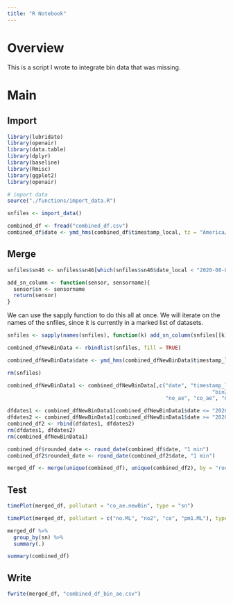 ```yaml
---
title: "R Notebook"
---
```


# Overview 

This is a script I wrote to integrate bin data that was missing. 

# Main

## Import

```r
library(lubridate)
library(openair)
library(data.table)
library(dplyr)
library(baseline)
library(Rmisc)
library(ggplot2)
library(openair)
```


```r
# import data 
source("./functions/import_data.R")
```

```r
snfiles <- import_data()
```

```r
combined_df <- fread("combined_df.csv")
combined_df$date <- ymd_hms(combined_df$timestamp_local, tz = "America/New_York")
```

## Merge


```r
snfiles$sn46 <- snfiles$sn46[which(snfiles$sn46$date_local < "2020-08-01 00:00:00")] 
```

```r
add_sn_column <- function(sensor, sensorname){
  sensor$sn <- sensorname
  return(sensor)
}
```

We can use the sapply function to do this all at once. We will iterate on the names of the snfiles, since it is currently in a marked list of datasets. 

```r
snfiles <- sapply(names(snfiles), function(k) add_sn_column(snfiles[[k]], k),  simplify = FALSE,USE.NAMES = TRUE)
```


```r
combined_dfNewBinData <- rbindlist(snfiles, fill = TRUE)

combined_dfNewBinData$date <- ymd_hms(combined_dfNewBinData$timestamp_local, tz = "America/New_York")
```

```r
rm(snfiles)
```


```r
combined_dfNewBinData1 <- combined_dfNewBinData[,c("date", "timestamp_local", "bin0", "bin1",
                                                                  "bin2", "bin3", "bin4", "bin5",
                                                   "no_ae", "co_ae", "no2_ae")]
```

```r
dfdates1 <- combined_dfNewBinData1[combined_dfNewBinData1$date <= "2020-05-20 00:00:00 EDT"]
dfdates2 <- combined_dfNewBinData1[combined_dfNewBinData1$date >= "2020-07-31 23:59:00 EDT"]
combined_df2 <- rbind(dfdates1, dfdates2)
rm(dfdates1, dfdates2)
rm(combined_dfNewBinData1)
```


```r
combined_df$rounded_date <- round_date(combined_df$date, "1 min")
combined_df2$rounded_date <- round_date(combined_df2$date, "1 min")
```


```r
merged_df <- merge(unique(combined_df), unique(combined_df2), by = "rounded_date", suffixes = c("", ".newBin"), all = FALSE)
```

## Test

```r
timePlot(merged_df, pollutant = "co_ae.newBin", type = "sn")
```

```r
timePlot(merged_df, pollutant = c("no.ML", "no2", "co", "pm1.ML"), type = "sn", group = FALSE)
```

```r
merged_df %>%
  group_by(sn) %>%
  summary(.)
```
```r
summary(combined_df)
```
## Write

```r
fwrite(merged_df, "combined_df_bin_ae.csv")
```

